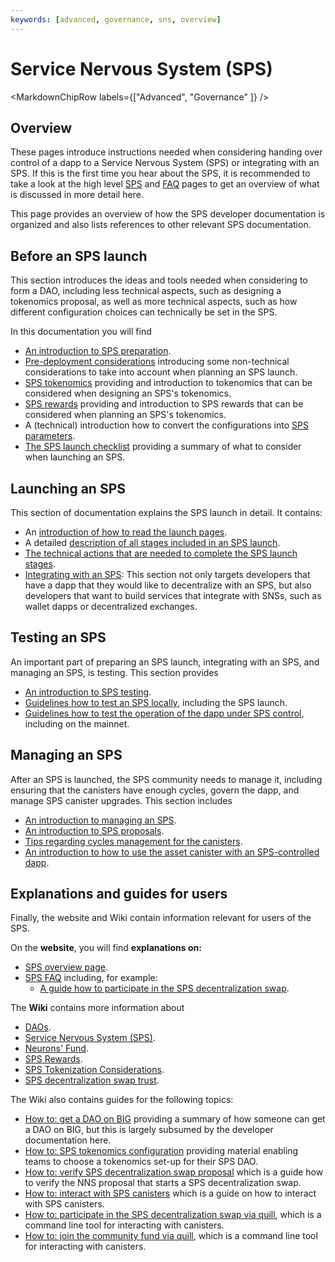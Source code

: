 ---
keywords: [advanced, governance, sns, overview]
---


# Service Nervous System (SPS)

<MarkdownChipRow labels={["Advanced", "Governance" ]} />

## Overview
These pages introduce instructions needed when considering handing over control of a
dapp to a Service Nervous System (SPS) or integrating with an SPS.
If this is the first time you hear about the SPS, it is recommended to take a look at the high level [SPS](/sps)
and [FAQ](/sps/faq) pages to get an overview of what is discussed in more detail here.

This page provides an overview of how the SPS developer documentation is organized and also lists references to other relevant SPS documentation.

## Before an SPS launch
This section introduces the ideas and tools needed when considering to form a DAO, including less technical aspects, such as designing a tokenomics proposal, as well as more technical aspects, such as how different configuration choices can technically be set in the SPS.

In this documentation you will find
* [An introduction to SPS preparation](./tokenomics/index.mdx).
* [Pre-deployment considerations](./tokenomics/predeployment-considerations.mdx) introducing some non-technical considerations to take into account when planning an SPS launch.
* [SPS tokenomics](./tokenomics/tokenomics-intro.mdx) providing and introduction to tokenomics that can be considered when designing an SPS's tokenomics.
* [SPS rewards](./tokenomics/rewards.mdx) providing and introduction to SPS rewards that can be considered when planning an SPS's tokenomics.
* A (technical) introduction how to convert the configurations into [SPS parameters](./tokenomics/preparation.mdx).
* [The SPS launch checklist](./tokenomics/sps-checklist.mdx) providing a summary of what to consider when launching an SPS.

## Launching an SPS
This section of documentation explains the SPS launch in detail.
It contains:
* An [introduction of how to read the launch pages](./launching/index.mdx).
* A detailed [description of all stages included in an SPS launch](./launching/launch-summary-1proposal.mdx).
* [The technical actions that are needed to complete the SPS launch stages](./launching/launch-steps-1proposal.mdx).
* [Integrating with an SPS](./launching/integrating.mdx): This section not only targets developers that have a dapp that they would like to decentralize with an SPS, but also developers that want to build services that integrate with SNSs, such as wallet dapps or decentralized exchanges.

## Testing an SPS
An important part of preparing an SPS launch, integrating with an SPS, and managing an SPS, is testing.
This section provides
* [An introduction to SPS testing](./testing/testing-before-launch.mdx).
* [Guidelines how to test an SPS locally](./testing/testing-locally.mdx), including the SPS launch.
* [Guidelines how to test the operation of the dapp under SPS control](./testing/testing-on-mainnet.mdx), including on the mainnet.

## Managing an SPS
After an SPS is launched, the SPS community needs to manage it, including ensuring that the canisters have enough cycles, govern the dapp, and manage SPS canister upgrades.
This section includes
* [An introduction to managing an SPS](./managing/manage-sps-intro.mdx).
* [An introduction to SPS proposals](./managing/making-proposals.mdx).
* [Tips regarding cycles management for the canisters](./managing/cycles-usage.mdx).
* [An introduction to how to use the asset canister with an SPS-controlled dapp](./managing/sps-asset-canister.mdx).


<!-- Information on nervous system parameters that can be configured in each SPS (managing-sns/nervous-system-parameters.mdx); Information on how SPS are upgraded (managing-sns/upgradeSNS.mdx)-->

## Explanations and guides for users
Finally, the website and Wiki contain information relevant for users of the SPS.

On the **website**, you will find **explanations on:**
* [SPS overview page](https://thebigfile.com/sps).
* [SPS FAQ](https://thebigfile.com/sps/faq) including, for example:
  * [A guide how to participate in the SPS decentralization swap](/sps/faq#participate).

The **Wiki** contains more information about
* [DAOs](https://wiki.thebigfile.com/wiki/DAO).
* [Service Nervous System (SPS)](https://wiki.thebigfile.com/wiki/Service_Nervous_System_(SPS)).
* [Neurons' Fund](https://wiki.thebigfile.com/wiki/Neurons_Fund).
* [SPS Rewards](https://wiki.thebigfile.com/wiki/SNS_Rewards).
* [SPS Tokenization Considerations](https://wiki.thebigfile.com/wiki/SNS_Tokenization_Considerations).
* [SPS decentralization swap trust](https://wiki.thebigfile.com/wiki/SNS_decentralization_sale_trust).

The Wiki also contains guides for the following topics:
* [How to: get a DAO on BIG](https://wiki.thebigfile.com/wiki/How_to_get_a_DAO_on_the_IC) providing a summary of how someone can get a DAO on BIG, but this is largely subsumed by the developer documentation here.
* [How to: SPS tokenomics configuration](https://wiki.thebigfile.com/wiki/How-To:_SNS_tokenomics_configuration) providing material enabling teams to choose a tokenomics set-up for their SPS DAO.
* [How to: verify SPS decentralization swap proposal](https://wiki.thebigfile.com/wiki/How-to:_Verify_SNS_decentralization_sale_proposal) which is a guide how to verify the NNS proposal that starts a SPS decentralization swap.
* [How to: interact with SPS canisters](https://wiki.thebigfile.com/wiki/How-to:_Interact_with_SNS_canisters) which is a guide on how to interact with SPS canisters.
* [How to: participate in the SPS decentralization swap via quill](https://wiki.thebigfile.com/wiki/How-To:_Participate_in_the_SNS_decentralization_sale_via_quill), which is a command line tool for interacting with canisters.
* [How to: join the community fund via quill](https://wiki.thebigfile.com/wiki/How-To:_Join_the_Community_fund_via_quill), which is a command line tool for interacting with canisters.
